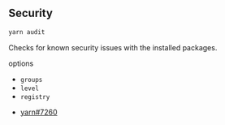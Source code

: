 ## Security

```bash
yarn audit
````

Checks for known security issues with the installed packages.

options

- `groups`
- `level`
- `registry`

* [yarn#7260](https://github.com/yarnpkg/yarn/issues/7260)

